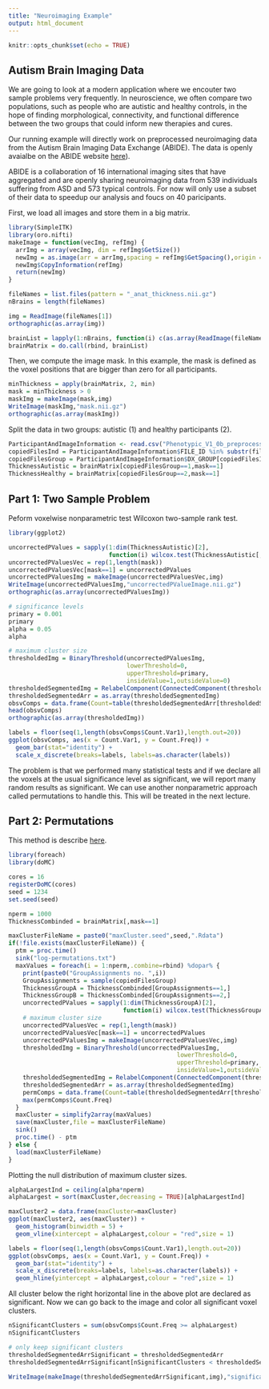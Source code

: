 ```yaml
---
title: "Neuroimaging Example"
output: html_document
---
```


```r
knitr::opts_chunk$set(echo = TRUE)
```

## Autism Brain Imaging Data

We are going to look at a modern application where we encouter two sample problems very frequently. In neuroscience, we often compare two populations, such as people who are autistic and healthy controls, in the hope of finding morphological, connectivity, and functional difference between the two groups that could inform new therapies and cures.

Our running example will directly work on preprocessed neuroimaging data from the Autism Brain Imaging Data Exchange (ABIDE). 
The data is openly avaialbe on the ABIDE website [here](http://preprocessed-connectomes-project.org/abide/)).

ABIDE is a collaboration of 16 international imaging sites that have aggregated and are openly sharing neuroimaging data from 539 individuals suffering from ASD and 573 typical controls. For now will only use a subset of their data to speedup our analysis and foucs on 40 paricipants.

First, we load all images and store them in a big matrix.

```r
library(SimpleITK)
library(oro.nifti)
makeImage = function(vecImg, refImg) {
  arrImg = array(vecImg, dim = refImg$GetSize())
  newImg = as.image(arr = arrImg,spacing = refImg$GetSpacing(),origin = refImg$GetOrigin())
  newImg$CopyInformation(refImg)
  return(newImg)
}

fileNames = list.files(pattern = "_anat_thickness.nii.gz")
nBrains = length(fileNames)

img = ReadImage(fileNames[1])
orthographic(as.array(img))

brainList = lapply(1:nBrains, function(i) c(as.array(ReadImage(fileNames[i]))))
brainMatrix = do.call(rbind, brainList)
```

Then, we compute the image mask. In this example, the mask is defined as the voxel positions that are bigger than zero for all participants.

```r
minThickness = apply(brainMatrix, 2, min)
mask = minThickness > 0
maskImg = makeImage(mask,img)
WriteImage(maskImg,"mask.nii.gz")
orthographic(as.array(maskImg))
```

Split the data in two groups: autistic (1) and healthy participants (2).

```r
ParticipantAndImageInformation <- read.csv("Phenotypic_V1_0b_preprocessed1.csv", header=TRUE)
copiedFilesInd = ParticipantAndImageInformation$FILE_ID %in% substr(fileNames,1,16)
copiedFilesGroup = ParticipantAndImageInformation$DX_GROUP[copiedFilesInd]
ThicknessAutistic = brainMatrix[copiedFilesGroup==1,mask==1]
ThicknessHealthy = brainMatrix[copiedFilesGroup==2,mask==1]
```

## Part 1: Two Sample Problem

Peform voxelwise nonparametric test Wilcoxon two-sample rank test.

```r
library(ggplot2)

uncorrectedPValues = sapply(1:dim(ThicknessAutistic)[2], 
                            function(i) wilcox.test(ThicknessAutistic[,i],ThicknessHealthy[,i],alternative = "two.sided")$p.value)
uncorrectedPValuesVec = rep(1,length(mask))
uncorrectedPValuesVec[mask==1] = uncorrectedPValues
uncorrectedPValuesImg = makeImage(uncorrectedPValuesVec,img)
WriteImage(uncorrectedPValuesImg,"uncorrectedPValueImage.nii.gz")
orthographic(as.array(uncorrectedPValuesImg))

# significance levels
primary = 0.001
primary
alpha = 0.05
alpha

# maximum cluster size
thresholdedImg = BinaryThreshold(uncorrectedPValuesImg,
                                 lowerThreshold=0,
                                 upperThreshold=primary,
                                 insideValue=1,outsideValue=0)
thresholdedSegmentedImg = RelabelComponent(ConnectedComponent(thresholdedImg))
thresholdedSegmentedArr = as.array(thresholdedSegmentedImg)
obsvComps = data.frame(Count=table(thresholdedSegmentedArr[thresholdedSegmentedArr > 0]))
head(obsvComps)
orthographic(as.array(thresholdedImg))

labels = floor(seq(1,length(obsvComps$Count.Var1),length.out=20))
ggplot(obsvComps, aes(x = Count.Var1, y = Count.Freq)) + 
  geom_bar(stat="identity") +
  scale_x_discrete(breaks=labels, labels=as.character(labels))
```

The problem is that we performed many statistical tests and if we declare all the voxels at the usual significance level as significant, we will report many random results as significant. We can use another nonparametric approach called permutations to handle this. This will be treated in the next lecture.

## Part 2: Permutations

This method is describe [here](http://www.fil.ion.ucl.ac.uk/spm/doc/papers/NicholsHolmes.pdf).

```r
library(foreach)
library(doMC)

cores = 16
registerDoMC(cores)
seed = 1234
set.seed(seed)

nperm = 1000
ThicknessCombinded = brainMatrix[,mask==1]

maxClusterFileName = paste0("maxCluster.seed",seed,".Rdata")
if(!file.exists(maxClusterFileName)) {
  ptm = proc.time()
  sink("log-permutations.txt")
  maxValues = foreach(i = 1:nperm,.combine=rbind) %dopar% {
    print(paste0("GroupAssignments no. ",i))
    GroupAssignments = sample(copiedFilesGroup)
    ThicknessGroupA = ThicknessCombinded[GroupAssignments==1,]
    ThicknessGroupB = ThicknessCombinded[GroupAssignments==2,]
    uncorrectedPValues = sapply(1:dim(ThicknessGroupA)[2], 
                                function(i) wilcox.test(ThicknessGroupA[,i],ThicknessGroupB[,i],alternative = "two.sided")$p.value)
    # maximum cluster size
    uncorrectedPValuesVec = rep(1,length(mask))
    uncorrectedPValuesVec[mask==1] = uncorrectedPValues
    uncorrectedPValuesImg = makeImage(uncorrectedPValuesVec,img)
    thresholdedImg = BinaryThreshold(uncorrectedPValuesImg,
                                               lowerThreshold=0,
                                               upperThreshold=primary,
                                               insideValue=1,outsideValue=0)
    thresholdedSegmentedImg = RelabelComponent(ConnectedComponent(thresholdedImg))
    thresholdedSegmentedArr = as.array(thresholdedSegmentedImg)
    permComps = data.frame(Count=table(thresholdedSegmentedArr[thresholdedSegmentedArr > 0]))
    max(permComps$Count.Freq)
  }
  maxCluster = simplify2array(maxValues)
  save(maxCluster,file = maxClusterFileName)
  sink()
  proc.time() - ptm
} else {
  load(maxClusterFileName)
}
```

Plotting the null distribution of maximum cluster sizes.

```r
alphaLargestInd = ceiling(alpha*nperm)
alphaLargest = sort(maxCluster,decreasing = TRUE)[alphaLargestInd]

maxCluster2 = data.frame(maxCluster=maxCluster)
ggplot(maxCluster2, aes(maxCluster)) + 
  geom_histogram(binwidth = 5) +
  geom_vline(xintercept = alphaLargest,colour = "red",size = 1)

labels = floor(seq(1,length(obsvComps$Count.Var1),length.out=20))
ggplot(obsvComps, aes(x = Count.Var1, y = Count.Freq)) + 
  geom_bar(stat="identity") +
  scale_x_discrete(breaks=labels, labels=as.character(labels)) +
  geom_hline(yintercept = alphaLargest,colour = "red",size = 1)
```

All cluster below the right horizontal line in the above plot are declared as significant. Now we can go back to the image and color all significant voxel clusters.

```r
nSignificantClusters = sum(obsvComps$Count.Freq >= alphaLargest)
nSignificantClusters

# only keep significant clusters
thresholdedSegmentedArrSignificant = thresholdedSegmentedArr
thresholdedSegmentedArrSignificant[nSignificantClusters < thresholdedSegmentedArr] = 0

WriteImage(makeImage(thresholdedSegmentedArrSignificant,img),"significant.clusters.nii.gz")
```
